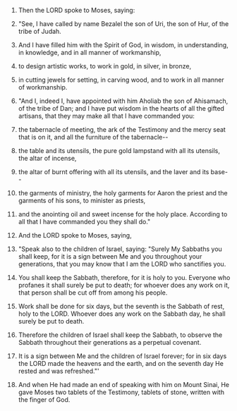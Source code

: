 
1. Then the LORD spoke to Moses, saying:

2. "See, I have called by name Bezalel the son of Uri, the son of Hur, of the tribe of Judah.

3. And I have filled him with the Spirit of God, in wisdom, in understanding, in knowledge, and in all manner of workmanship,

4. to design artistic works, to work in gold, in silver, in bronze,

5. in cutting jewels for setting, in carving wood, and to work in all manner of workmanship.

6. "And I, indeed I, have appointed with him Aholiab the son of Ahisamach, of the tribe of Dan; and I have put wisdom in the hearts of all the gifted artisans, that they may make all that I have commanded you:

7. the tabernacle of meeting, the ark of the Testimony and the mercy seat that is on it, and all the furniture of the tabernacle--

8. the table and its utensils, the pure gold lampstand with all its utensils, the altar of incense,

9. the altar of burnt offering with all its utensils, and the laver and its base--

10. the garments of ministry, the holy garments for Aaron the priest and the garments of his sons, to minister as priests,

11. and the anointing oil and sweet incense for the holy place. According to all that I have commanded you they shall do."

12. And the LORD spoke to Moses, saying,

13. "Speak also to the children of Israel, saying: "Surely My Sabbaths you shall keep, for it is a sign between Me and you throughout your generations, that you may know that I am the LORD who sanctifies you.

14. You shall keep the Sabbath, therefore, for it is holy to you. Everyone who profanes it shall surely be put to death; for whoever does any work on it, that person shall be cut off from among his people.

15. Work shall be done for six days, but the seventh is the Sabbath of rest, holy to the LORD. Whoever does any work on the Sabbath day, he shall surely be put to death.

16. Therefore the children of Israel shall keep the Sabbath, to observe the Sabbath throughout their generations as a perpetual covenant.

17. It is a sign between Me and the children of Israel forever; for in six days the LORD made the heavens and the earth, and on the seventh day He rested and was refreshed."'

18. And when He had made an end of speaking with him on Mount Sinai, He gave Moses two tablets of the Testimony, tablets of stone, written with the finger of God.


